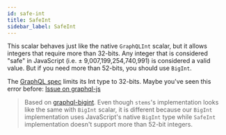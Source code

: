 ```yaml
---
id: safe-int
title: SafeInt
sidebar_label: SafeInt
---
```


This scalar behaves just like the native `GraphQLInt` scalar, but it allows integers that require more than 32-bits. Any integer that is considered "safe" in JavaScript (i.e. ± 9,007,199,254,740,991) is considered a valid value. But if you need more than 52-bits, you should use `BigInt`.

The [GraphQL spec](https://facebook.github.io/graphql/#sec-Int) limits its Int type to 32-bits. Maybe you've seen this error before:
[Issue on graphql-js](https://github.com/graphql/graphql-js/issues/292)

> Based on [graphql-bigint](https://github.com/stems/graphql-bigint). Even though `stems`'s implementation looks like the same with `BigInt` scalar, it is different because our `BigInt` implementation uses JavaScript's native `BigInt` type while `SafeInt` implementation doesn't support more than 52-bit integers.

